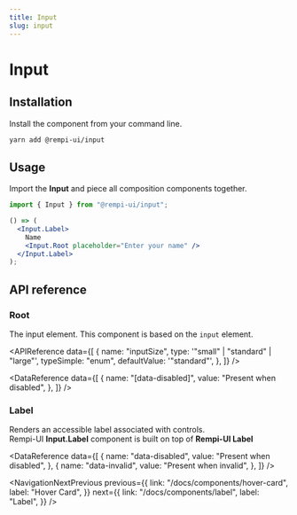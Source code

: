 ```yaml
---
title: Input
slug: input
---
```


# Input

<Description text="Captures user input." />

<SelectVersion />

<PreviewComponent name="input" />

## Installation

Install the component from your command line.

```bash
yarn add @rempi-ui/input
```

## Usage

Import the <strong>Input</strong> and piece all composition components together.

```jsx
import { Input } from "@rempi-ui/input";

() => (
  <Input.Label>
    Name
    <Input.Root placeholder="Enter your name" />
  </Input.Label>
);
```

## API reference

### Root

The input element. This component is based on the <code>input</code> element.

<APIReference
  data={[
    {
      name: "inputSize",
      type: '"small" | "standard" | "large"',
      typeSimple: "enum",
      defaultValue: '"standard"',
    },
  ]}
/>

<DataReference
  data={[
    {
      name: "[data-disabled]",
      value: "Present when disabled",
    },
  ]}
/>

### Label

Renders an accessible label associated with controls.<br />
Rempi-UI <strong>Input.Label</strong> component is built on top of <strong>Rempi-UI Label</strong>

<MoreInfo
  componentName="Rempi-UI Label"
  componentLink="/docs/components/label"
/>

<DataReference
  data={[
    {
      name: "data-disabled",
      value: "Present when disabled",
    },
    {
      name: "data-invalid",
      value: "Present when invalid",
    },
  ]}
/>

<NavigationNextPrevious
  previous={{
    link: "/docs/components/hover-card",
    label: "Hover Card",
  }}
  next={{
    link: "/docs/components/label",
    label: "Label",
  }}
/>
